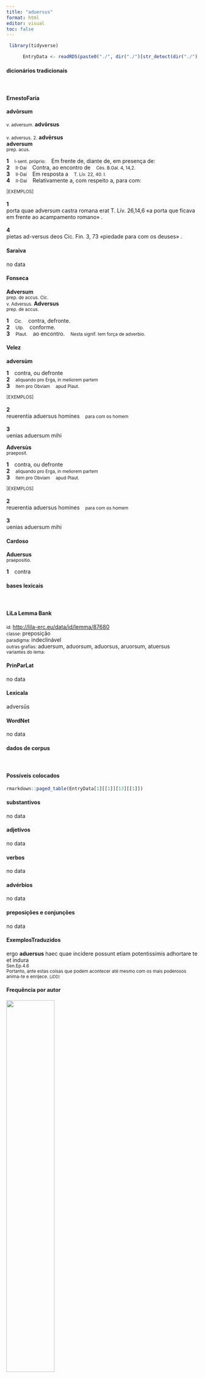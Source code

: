 ```yaml
---
title: "aduersus"
format: html
editor: visual
toc: false
---
```



```r
 library(tidyverse) 

      EntryData <- readRDS(paste0("./", dir("./")[str_detect(dir("./"), "_xx97-100-117-101-114-115-117-115xx_.rds")]))

```


#### dicionários tradicionais

&emsp;




::: panel-tabset

#### ErnestoFaria

<b>advōrsum</b> <br> <small></small> <br> <small>v. adversum.</small> 
 <b>advōrsus</b> <br> <small></small> <br> <small>v. adversus.</small> 
 <small>2.</small> <b>advērsus</b> <br> <b>adversum</b> <br> <small>prep. acus.</small> <br> <small></small>   <p> <b>1</b> &ensp; <small>I-sent. próprio:</small> &ensp; Em frente de, diante de, em presença de: &ensp; <small></small> <br> <b>2</b> &ensp; <small>II-Daí</small> &ensp; Contra, ao encontro de &ensp; <small>Cés. B.Gal. 4, 14,2.</small> <br> <b>3</b> &ensp; <small>II-Daí</small> &ensp; Em resposta a &ensp; <small>T. Lív. 22, 40. I.</small> <br> <b>4</b> &ensp; <small>II-Daí</small> &ensp; Relativamente a, com respeito a, para com: &ensp; <small></small> </p>   <p><small>[EXEMPLOS]</small><br> <br><b>1</b><br>porta quae adversum castra romana erat T. Lív. 26,14,6 «a porta que ficava em frente ao acampamento romano» . <br> <br><b>4</b><br>pietas ad-versus deos Cíc. Fin. 3, 73 «piedade para com os deuses» . </p>




#### Saraiva

no data




#### Fonseca

<b>Adversum</b> <br> <small>prep. de accus. Cic.</small> <br> <small>v. Adversus.</small> 
 <b>Adversus</b> <br> <small>prep. de accus.</small>   <p> <b>1</b> &ensp; <small>Cic.</small> &ensp; contra, defronte. <br> <b>2</b> &ensp; <small>Ulp.</small> &ensp; conforme. <br> <b>3</b> &ensp; <small>Plaut.</small> &ensp; ao encontro. &ensp; <small>Nesta signif. tem força de adverbio.</small> </p>




#### Velez

<b>adversùm</b>   <p> <b>1</b> &ensp; contra, ou defronte <br> <b>2</b> &ensp; <small>aliquando pro Erga, in meliorem partem</small> <br> <b>3</b> &ensp; <small>item pro Obviam</small> &ensp; <small>apud Plaut.</small> </p>   <p><small>[EXEMPLOS]</small><br> <br><b>2</b><br>reuerentia aduersus homines &ensp; <small>para com os homem</small> <br> <br><b>3</b><br>uenias aduersum mihi </p> 
 <b>Adversùs</b> <br> <small>praeposit.</small>   <p> <b>1</b> &ensp; contra, ou defronte <br> <b>2</b> &ensp; <small>aliquando pro Erga, in meliorem partem</small> <br> <b>3</b> &ensp; <small>item pro Obviam</small> &ensp; <small>apud Plaut.</small> </p>   <p><small>[EXEMPLOS]</small><br> <br><b>2</b><br>reuerentia aduersus homines &ensp; <small>para com os homem</small> <br> <br><b>3</b><br>uenias aduersum mihi </p>




#### Cardoso

<b>Aduersus</b> <br> <small>praepositio.</small>   <p> <b>1</b> &ensp; contra </p>


:::



#### bases lexicais

&emsp;






::: panel-tabset

#### LiLa Lemma Bank

<small> id: </small> <a href=' http://lila-erc.eu/data/id/lemma/87680 ' target="_blank"> http://lila-erc.eu/data/id/lemma/87680 </a> <br>
<small> classe: </small> preposição    <br>
<small> paradigma: </small> indeclinável <br>
<small> outras grafias: </small> aduersum, aduorsum, aduorsus, aruorsum, atuersus <br>
<small> variantes do lema: </small>  <br>





#### PrinParLat

no data




#### Lexicala

adversŭs




#### WordNet

no data


:::



#### dados de corpus

&emsp;




::: panel-tabset

#### Possíveis colocados

```r

rmarkdown::paged_table(EntryData[1][[1]][13][[1]])

```


#### substantivos

no data




#### adjetivos

no data




#### verbos

no data




#### advérbios

no data




#### preposições e conjunções

no data


:::



::: panel-tabset

#### ExemplosTraduzidos

<p> ergo <b>aduersus</b> haec quae incidere possunt etiam potentissimis adhortare te et indura <br> <small> Sen.Ep.4.6 <br> Portanto, ante estas coisas que podem acontecer até mesmo com os mais poderosos anima-te e enrijece. <small> [JDD] </small> </small> </p>





#### Frequência por autor

![](./Media/barchart__xx97-100-117-101-114-115-117-115xx__lemma_BY_author_Frequencies.webp){width=50% fig-alt='This charts plots the frequency of lemma by author_Frequencies. The Suetonius subcorpus registers the highest normalized frequency, with the value of 11.03 and an absolute frequency of 1. The Suetonius subcorpus follows, with a normalized frequency of 11.03 and an absolute frequency of 1. the subcorpus with the least normalized frequency is Horatius with the normalized value of 0 and an absolute freqeuncy of 0. here are all the values: subcorpus: Caesar ; normalized frequency: 1 ; absolute frequency: 0.377672029609487. subcorpus: Cicero ; normalized frequency: 2 ; absolute frequency: 0.124591961326655. subcorpus: Horatius ; normalized frequency: 0 ; absolute frequency: 0. subcorpus: Ovidius ; normalized frequency: 0 ; absolute frequency: 0. subcorpus: Phaedrus ; normalized frequency: 0 ; absolute frequency: 0. subcorpus: Sallustius ; normalized frequency: 0 ; absolute frequency: 0. subcorpus: Seneca ; normalized frequency: 36 ; absolute frequency: 6.71879957447603. subcorpus: Suetonius ; normalized frequency: 1 ; absolute frequency: 11.0253583241455. subcorpus: Tacitus ; normalized frequency: 3 ; absolute frequency: 10.2986611740474. subcorpus: Vergilius ; normalized frequency: 0 ; absolute frequency: 0. subcorpus: Hieronymus ; normalized frequency: 1 ; absolute frequency: 2.24668613794653'}




#### Frequência por gênero

![](./Media/barchart__xx97-100-117-101-114-115-117-115xx__lemma_BY_genre_Frequencies.webp){width=50% fig-alt='This charts plots the frequency of lemma by genre_Frequencies. The Prosa.filosófica subcorpus registers the highest normalized frequency, with the value of 5.77 and an absolute frequency of 35. The Poesia.épica subcorpus follows, with a normalized frequency of 0 and an absolute frequency of 0. the subcorpus with the least normalized frequency is Poesia.lírica with the normalized value of 0 and an absolute freqeuncy of 0. here are all the values: subcorpus: Prosa.histórica ; normalized frequency: 5 ; absolute frequency: 1.21716692227172. subcorpus: Prosa.filosófica ; normalized frequency: 35 ; absolute frequency: 5.76596761173622. subcorpus: Prosa.oratória ; normalized frequency: 1 ; absolute frequency: 0.0960125968527071. subcorpus: Prosa.epistolográfica ; normalized frequency: 1 ; absolute frequency: 0.264977874347492. subcorpus: Poesia.lírica ; normalized frequency: 0 ; absolute frequency: 0. subcorpus: Poesia.didática ; normalized frequency: 0 ; absolute frequency: 0. subcorpus: Poesia.trágica ; normalized frequency: 1 ; absolute frequency: 0.868658790826963. subcorpus: Poesia.épica ; normalized frequency: 0 ; absolute frequency: 0. subcorpus: Prosa.ficcional ; normalized frequency: 1 ; absolute frequency: 2.24668613794653'}




#### Frequência por século

![](./Media/barchart__xx97-100-117-101-114-115-117-115xx__lemma_BY_period_Frequencies.webp){width=50% fig-alt='This charts plots the frequency of lemma by period_Frequencies. The II.d.C. subcorpus registers the highest normalized frequency, with the value of 10.47 and an absolute frequency of 4. The I.d.C. subcorpus follows, with a normalized frequency of 5.51 and an absolute frequency of 36. the subcorpus with the least normalized frequency is I.a.C. with the normalized value of 0.14 and an absolute freqeuncy of 3. here are all the values: subcorpus: I.a.C. ; normalized frequency: 3 ; absolute frequency: 0.139632301605771. subcorpus: I.d.C. ; normalized frequency: 36 ; absolute frequency: 5.50711335474988. subcorpus: II.d.C. ; normalized frequency: 4 ; absolute frequency: 10.4712041884817. subcorpus: IV.d.C. ; normalized frequency: 1 ; absolute frequency: 2.24668613794653'}


:::

